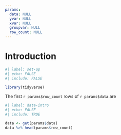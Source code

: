 ```yaml
---
params:
  data: NULL
  yvar: NULL
  xvar: NULL
  groupvar: NULL
  row_count: NULL
---
```


# Introduction

```r
#| label: set-up
#| echo: FALSE
#| include: FALSE

library(tidyverse)
```

The first `r params$row_count` rows of `r params$data` are

```r
#| label: data-intro
#| echo: FALSE
#| include: TRUE

data <- get(params$data)
data %>% head(params$row_count)
```
